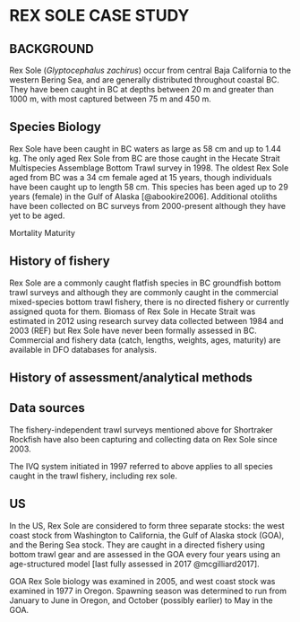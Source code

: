 \clearpage

# REX SOLE CASE STUDY

## BACKGROUND

Rex Sole (*Glyptocephalus zachirus*) occur from central Baja California to the western Bering Sea, and are generally distributed throughout coastal BC. They have been caught in BC at depths between 20 m and greater than 1000 m, with most captured between 75 m and 450 m.

## Species Biology

Rex Sole have been caught in BC waters as large as 58 cm and up to 1.44 kg. The only aged Rex Sole from BC are those caught in the Hecate Strait Multispecies Assemblage Bottom Trawl survey in 1998. The oldest Rex Sole aged from BC was a 34 cm female aged at 15 years, though individuals have been caught up to length 58 cm. This species has been aged up to 29 years (female) in the Gulf of Alaska [@abookire2006]. Additional otoliths have been collected on BC surveys from 2000-present although they have yet to be aged.

Mortality
Maturity
<!-- natural mortality used in GOA assessment 0.17-->

## History of fishery

Rex Sole are a commonly caught flatfish species in BC groundfish bottom trawl surveys and although they are commonly caught in the commercial mixed-species bottom trawl fishery, there is no directed fishery or currently assigned quota for them. Biomass of Rex Sole in Hecate Strait was estimated in 2012 using research survey data collected between 1984 and 2003 (REF) but Rex Sole have never been formally assessed in BC. Commercial and fishery data (catch, lengths, weights, ages, maturity) are available in DFO databases for analysis.

## History of assessment/analytical methods

## Data sources

<!-- information from Hart, Mecklenburg and DFO databases-->

The fishery-independent trawl surveys mentioned above for Shortraker Rockfish have also been capturing and collecting data on Rex Sole since 2003.

The IVQ system initiated in 1997 referred to above applies to all species caught in the trawl fishery, including rex sole.

## US

In the US, Rex Sole are considered to form three separate stocks: the west coast stock from Washington to California, the Gulf of Alaska stock (GOA), and the Bering Sea stock. They are caught in a directed fishery using bottom trawl gear and are assessed in the GOA every four years using an age-structured model [last fully assessed in 2017 @mcgilliard2017].

GOA Rex Sole biology was examined in 2005, and west coast stock was examined in 1977 in Oregon. Spawning season was determined to run from January to June in Oregon, and October (possibly earlier) to May in the GOA.
